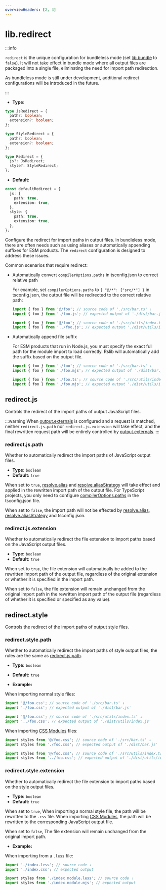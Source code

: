 ```yaml
---
overviewHeaders: [2, 3]
---
```


# lib.redirect

:::info

`redirect` is the unique configuration for bundleless mode (set [lib.bundle](/config/lib/bundle) to `false`). It will not take effect in bundle mode where all output files are packaged into a single file, eliminating the need for import path redirection.

As bundleless mode is still under development, additional redirect configurations will be introduced in the future.

:::

- **Type:**

```ts
type JsRedirect = {
  path?: boolean;
  extension?: boolean;
};

type StyleRedirect = {
  path?: boolean;
  extension?: boolean;
};

type Redirect = {
  js?: JsRedirect;
  style?: StyleRedirect;
};
```

- **Default:**

```ts
const defaultRedirect = {
  js: {
    path: true,
    extension: true,
  },
  style: {
    path: true,
    extension: true,
  },
};
```

Configure the redirect for import paths in output files. In bundleless mode, there are often needs such as using aliases or automatically appending suffixes for ESM products. The `redirect` configuration is designed to address these issues.

Common scenarios that require redirect:

- Automatically convert `compilerOptions.paths` in tsconfig.json to correct relative path

  For example, set `compilerOptions.paths` to `{ "@/*": ["src/*"] }` in tsconfig.json, the output file will be redirected to the correct relative path:

  ```ts
  import { foo } from '@/foo'; // source code of './src/bar.ts' ↓
  import { foo } from './foo.js'; // expected output of './dist/bar.js'

  import { foo } from '@/foo'; // source code of './src/utils/index.ts' ↓
  import { foo } from '../foo.js'; // expected output './dist/utils/index.js'
  ```

- Automatically append file suffix

  For ESM products that run in Node.js, you must specify the exact full path for the module import to load correctly. Rslib will automatically add the suffix based on the output file.

  ```ts
  import { foo } from './foo'; // source code of './src/bar.ts' ↓
  import { foo } from './foo.mjs'; // expected output of './dist/bar.js'

  import { foo } from './foo.ts'; // source code of './src/utils/index.ts' ↓
  import { foo } from './foo.mjs'; // expected output './dist/utils/index.js'
  ```

## redirect.js

Controls the redirect of the import paths of output JavaScript files.

:::warning
When [output.externals](/config/rsbuild/output#outputexternals) is configured and a request is matched, neither `redirect.js.path` nor `redirect.js.extension` will take effect, and the final rewritten request path will be entirely controlled by [output.externals](/config/rsbuild/output#outputexternals).
:::

### redirect.js.path

Whether to automatically redirect the import paths of JavaScript output files.

- **Type:** `boolean`
- **Default:** `true`

When set to `true`, [resolve.alias](/config/rsbuild/resolve#resolvealias) and [resolve.aliasStrategy](/config/rsbuild/resolve#aliasstrategy) will take effect and applied in the rewritten import path of the output file. For TypeScript projects, you only need to configure [compilerOptions.paths](https://typescriptlang.org/tsconfig#paths) in the tsconfig.json file.

When set to `false`, the import path will not be effected by [resolve.alias](/config/rsbuild/resolve#resolvealias), [resolve.aliasStrategy](/config/rsbuild/resolve#aliasstrategy) and tsconfig.json.

### redirect.js.extension

Whether to automatically redirect the file extension to import paths based on the JavaScript output files.

- **Type:** `boolean`
- **Default:** `true`

When set to `true`, the file extension will automatically be added to the rewritten import path of the output file, regardless of the original extension or whether it is specified in the import path.

When set to `false`, the file extension will remain unchanged from the original import path in the rewritten import path of the output file (regardless of whether it is specified or specified as any value).

## redirect.style

Controls the redirect of the import paths of output style files.

### redirect.style.path

Whether to automatically redirect the import paths of style output files, the rules are the same as [redirect.js.path](/config/lib/redirect#redirectjspath).

- **Type:** `boolean`
- **Default:** `true`

- **Example:**

When importing normal style files:

```ts
import '@/foo.css'; // source code of './src/bar.ts' ↓
import './foo.css'; // expected output of './dist/bar.js'

import '@/foo.css'; // source code of './src/utils/index.ts' ↓
import '../foo.css'; // expected output of './dist/utils/index.js'
```

When importing [CSS Modules](/config/rsbuild/output#outputcssmodules) files:

```ts
import styles from '@/foo.css'; // source code of './src/bar.ts' ↓
import styles from './foo.css'; // expected output of './dist/bar.js'

import styles from '@/foo.css'; // source code of './src/utils/index.ts' ↓
import styles from '../foo.css'; // expected output of './dist/utils/index.js'
```

### redirect.style.extension

Whether to automatically redirect the file extension to import paths based on the style output files.

- **Type:** `boolean`
- **Default:** `true`

When set to `true`, When importing a normal style file, the path will be rewritten to the `.css` file. When importing [CSS Modules](/config/rsbuild/output#outputcssmodules), the path will be rewritten to the corresponding JavaScript output file.

When set to `false`, The file extension will remain unchanged from the original import path.

- **Example:**

When importing from a `.less` file:

```ts
import './index.less'; // source code ↓
import './index.css'; // expected output

import styles from './index.module.less'; // source code ↓
import styles from './index.module.mjs'; // expected output
```

